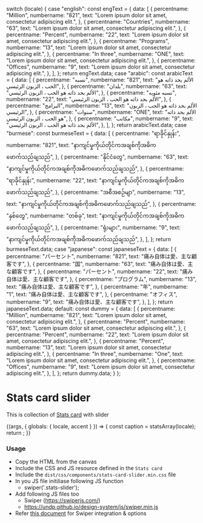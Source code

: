 
  switch (locale) {
    case "english":
      const engText = {
        data: [
          {
            percentname: "Million",
            numbername: "821",
            text: "Lorem ipsum dolor sit amet, consectetur adipiscing elit.",
          },
          {
            percentname: "Countries",
            numbername: "63",
            text: "Lorem ipsum dolor sit amet, consectetur adipiscing elit.",
          },
          {
            percentname: "Percent",
            numbername: "22",
            text: "Lorem ipsum dolor sit amet, consectetur adipiscing elit.",
          },
          {
            percentname: "Programs",
            numbername: "13",
            text: "Lorem ipsum dolor sit amet, consectetur adipiscing elit.",
          },
          {
            percentname: "In three",
            numbername: "ONE",
            text: "Lorem ipsum dolor sit amet, consectetur adipiscing elit.",
          },
          {
            percentname: "Offices",
            numbername: "9",
            text: "Lorem ipsum dolor sit amet, consectetur adipiscing elit.",
          },
        ],
      };
      return engText.data;
    case "arabic":
      const arabicText = {
        data: [
          {
            percentname: "نسبه",
            numbername: "821",
            text: "الألم بحد ذاته هو الحب ، الزبون الرئيسي",
          },
          {
            percentname: "بلدان",
            numbername: "63",
            text: "الألم بحد ذاته هو الحب ، الزبون الرئيسي",
          },
          {
            percentname: "نسبه مئويه",
            numbername: "22",
            text: "الألم بحد ذاته هو الحب ، الزبون الرئيسي",
          },
          {
            percentname: "البرامج",
            numbername: "13",
            text: "الألم بحد ذاته هو الحب ، الزبون الرئيسي",
          },
          {
            percentname: "سنوات",
            numbername: "ONE",
            text: "الألم بحد ذاته هو الحب ، الزبون الرئيسي",
          },
          {
            percentname: "مكاتب",
            numbername: "9",
            text: "الألم بحد ذاته هو الحب ، الزبون الرئيسي",
          },
        ],
      };
      return arabicText.data;
    case "burmese":
      const burmeseText = {
        data: [
          {
            percentname: "ရာခိုင်နှုန်း",
            numbername: "821",
            text: "နာကျင်မှုကိုယ်တိုင်ကအချစ်ကိုအဓိကဖောက်သည်ချသည်",
          },
          {
            percentname: "နိုင်ငံတွေ",
            numbername: "63",
            text: "နာကျင်မှုကိုယ်တိုင်ကအချစ်ကိုအဓိကဖောက်သည်ချသည်",
          },
          {
            percentname: "ရာခိုင်နှုန်း",
            numbername: "22",
            text: "နာကျင်မှုကိုယ်တိုင်ကအချစ်ကိုအဓိကဖောက်သည်ချသည်",
          },
          {
            percentname: "အစီအစဉ်မျာ",
            numbername: "13",
            text: "နာကျင်မှုကိုယ်တိုင်ကအချစ်ကိုအဓိကဖောက်သည်ချသည်",
          },
          {
            percentname: "နှစ်တွေ",
            numbername: "တစ်ခု",
            text: "နာကျင်မှုကိုယ်တိုင်ကအချစ်ကိုအဓိကဖောက်သည်ချသည်",
          },
          {
            percentname: "ရုံးများ",
            numbername: "9",
            text: "နာကျင်မှုကိုယ်တိုင်ကအချစ်ကိုအဓိကဖောက်သည်ချသည်",
          },
        ],
      };
      return burmeseText.data;
    case "japanese":
      const japaneseText = {
        data: [
          {
            percentname: "パーセント",
            numbername: "821",
            text: "痛み自体は愛、主な顧客です",
          },
          {
            percentname: "国",
            numbername: "63",
            text: "痛み自体は愛、主な顧客です",
          },
          {
            percentname: "パーセント",
            numbername: "22",
            text: "痛み自体は愛、主な顧客です",
          },
          {
            percentname: "プログラム",
            numbername: "13",
            text: "痛み自体は愛、主な顧客です",
          },
          {
            percentname: "年",
            numbername: "1",
            text: "痛み自体は愛、主な顧客です",
          },
          {
            percentname: "オフィス",
            numbername: "9",
            text: "痛み自体は愛、主な顧客です",
          },
        ],
      };
      return japaneseText.data;
    default:
      const dummy = {
        data: [
          {
            percentname: "Million",
            numbername: "821",
            text: "Lorem ipsum dolor sit amet, consectetur adipiscing elit.",
          },
          {
            percentname: "Percent",
            numbername: "63",
            text: "Lorem ipsum dolor sit amet, consectetur adipiscing elit.",
          },
          {
            percentname: "Percent",
            numbername: "22",
            text: "Lorem ipsum dolor sit amet, consectetur adipiscing elit.",
          },
          {
            percentname: "Percent",
            numbername: "13",
            text: "Lorem ipsum dolor sit amet, consectetur adipiscing elit.",
          },
          {
            percentname: "In three",
            numbername: "One",
            text: "Lorem ipsum dolor sit amet, consectetur adipiscing elit.",
          },
          {
            percentname: "Offices",
            numbername: "9",
            text: "Lorem ipsum dolor sit amet, consectetur adipiscing elit.",
          },
        ],
      };
      return dummy.data;
  }
};

<Meta title="Components/UI components/Stats card slider" />

# Stats card slider

This is collection of [Stats card](/docs/components-ui-components-cards-stats-card--stats-card) with slider

<Canvas>
  <Story name="Stats card slider">
    {(args, { globals: { locale, accent } }) => {
      const caption = statsArray(locale);
      return <Statscardslider data={caption} {...args}></Statscardslider>;
    }}
  </Story>
</Canvas>

###

### Usage

- Copy the HTML from the canvas
- Include the CSS and JS resource defined in the `Stats card`
- Include the `dist/css/components/stats-card-slider.min.css` file
- In you JS file initiliase following JS function
  - swiper('.stats-slider');
- Add following JS files too
  - Swiper (https://swiperjs.com/)
  - https://undp.github.io/design-system/js/swiper.min.js
- Refer [this document](https://github.com/undp/design-system/wiki/Swiper-documentation) for Swiper integration & options
